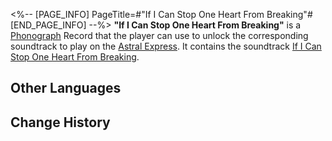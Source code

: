 <%-- [PAGE_INFO]
PageTitle=#"If I Can Stop One Heart From Breaking"#
[END_PAGE_INFO] --%>
{{Item Infobox
|id          = 210313
|image       = Item If I Can Stop One Heart From Breaking.png
|type        = Disk
|invCategory = Valuables
|rarity      = 3
|effect      = 
|description = A record that can be played on the Express' phonograph. It might be a chance acquisition or a gift from someone else. All sorts of memories surge up when the music plays &mdash; the smiles, encounters, touches, and the excitement of battle. Maybe that is why people still collect records even as society rapidly advances.<br />The current record contains the track ''If I Can Stop One Heart From Breaking''.
}}
{{Description|''Easing the suffering of a life, soothing a kind of mordancy, helping a fainted bird return to its nest.''}}
'''"If I Can Stop One Heart From Breaking"''' is a [[Phonograph]] Record that the player can use to unlock the corresponding soundtrack to play on the [[Astral Express]]. It contains the soundtrack [[If I Can Stop One Heart From Breaking]].

==Other Languages==
{{Other Languages
|en   = "If I Can Stop One Heart From Breaking"
|zhs  = 《使一颗心免于哀伤》
|zht  = 《使一顆心免於哀傷》
|ja   = 『傷つく誰かの心を守ることができたなら』
|ko   = ≪애타는 한 가슴을 달랠 수 있다면≫
|es   = Para que un corazón no sufra
|fr   = «&nbsp;If I Can Stop One Heart From Breaking&nbsp;»
|ru   = If I Could Stop One Heart From Breaking
|th   = "If I Can Stop One Heart From Breaking"
|vi   = Để Trái Tim Không Còn Đau Thương
|de   = „Wenn ich verhindern kann, dass ein Herz bricht“
|id   = "If I Can Stop One Heart From Breaking"
|pt   = "If I Can Stop One Heart From Breaking"
}}

==Change History==
{{Change History|2.0}}